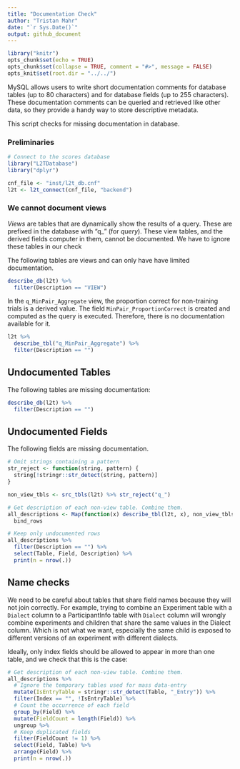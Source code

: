 ```yaml
---
title: "Documentation Check"
author: "Tristan Mahr"
date: "`r Sys.Date()`"
output: github_document
---
```


```r
library("knitr")
opts_chunk$set(echo = TRUE)
opts_chunk$set(collapse = TRUE, comment = "#>", message = FALSE)
opts_knit$set(root.dir = "../../")
```

MySQL allows users to write short documentation comments for database tables
(up to 80 characters) and for database fields (up to 255 characters). These
documentation comments can be queried and retrieved like other data, so they
provide a handy way to store descriptive metadata.

This script checks for missing documentation in database. 

### Preliminaries

```r
# Connect to the scores database
library("L2TDatabase")
library("dplyr")

cnf_file <- "inst/l2t_db.cnf"
l2t <- l2t_connect(cnf_file, "backend")
```

### We cannot document views

_Views_ are tables that are dynamically show the results of a query. These are
prefixed in the database with "q_" (for _query_). These view tables, and the
derived fields computer in them, cannot be documented. We have to ignore these
tables in our check

The following tables are views and can only have have limited documentation.

```r
describe_db(l2t) %>% 
  filter(Description == "VIEW")
```

In the `q_MinPair_Aggregate` view, the proportion correct for non-training
trials is a derived value. The field `MinPair_ProportionCorrect` is created
and computed as the query is executed. Therefore, there is no documentation
available for it.

```r
l2t %>% 
  describe_tbl("q_MinPair_Aggregate") %>% 
  filter(Description == "")
```



## Undocumented Tables

The following tables are missing documentation:

```r
describe_db(l2t) %>% 
  filter(Description == "")
```

## Undocumented Fields

The following fields are missing documentation.

```r
# Omit strings containing a pattern
str_reject <- function(string, pattern) { 
  string[!stringr::str_detect(string, pattern)]
}

non_view_tbls <- src_tbls(l2t) %>% str_reject("q_")

# Get description of each non-view table. Combine them.
all_descriptions <- Map(function(x) describe_tbl(l2t, x), non_view_tbls) %>% 
  bind_rows 

# Keep only undocumented rows
all_descriptions %>% 
  filter(Description == "") %>% 
  select(Table, Field, Description) %>% 
  print(n = nrow(.))
```

## Name checks

We need to be careful about tables that share field names because they will
not join correctly. For example, trying to combine an Experiment table with a
`Dialect` column to a ParticipantInfo table with `Dialect` column will wrongly
combine experiments and children that share the same values in the Dialect
column. Which is not what we want, especially the same child is exposed to
different versions of an experiment with different dialects. 

Ideally, only index fields should be allowed to appear in more than one table,
and we check that this is the case:

```r
# Get description of each non-view table. Combine them.
all_descriptions %>% 
  # Ignore the temporary tables used for mass data-entry
  mutate(IsEntryTable = stringr::str_detect(Table, "_Entry")) %>% 
  filter(Index == "", !IsEntryTable) %>% 
  # Count the occurrence of each field
  group_by(Field) %>% 
  mutate(FieldCount = length(Field)) %>% 
  ungroup %>% 
  # Keep duplicated fields
  filter(FieldCount != 1) %>% 
  select(Field, Table) %>% 
  arrange(Field) %>% 
  print(n = nrow(.))
```






